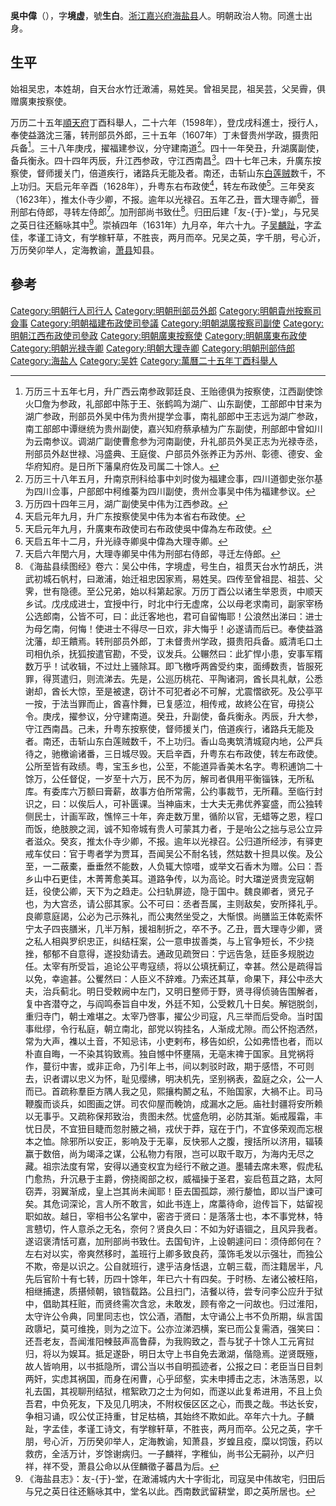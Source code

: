 '''吳中偉'''（{{bd|1563年||1631年||}}），字'''境虚'''，號'''生白'''。[[浙江|浙江]][[嘉兴府|嘉兴府]][[海盐县|海盐县]]人。明朝政治人物。同進士出身。

==生平==
始祖吴忠，本姓胡，自天台水竹迁澉浦，易姓吴。曾祖吴昆，祖吴芸，父吴霽，俱赠廣東按察使。

万历二十五年[[順天府|順天府]]丁酉科舉人，二十六年（1598年），登戊戌科進士，授行人，奉使益潞沈三藩，转刑部员外郎，三十五年（1607年）丁未督贵州学政，摄贵阳兵备<ref>万历三十五年七月，升广西云南参政郭廷良、王贻德俱为按察使，江西副使馀火□詹为参政，礼部郎中陈于王、张鹤鸣为湖广、山东副使，工部郎中甘来为湖广参政，刑部员外吴中伟为贵州提学佥事，南礼部郎中王志远为湖广参政，南工部郎中谭继统为贵州副使，嘉兴知府蔡承植为广东副使，刑部郎中曾如川为云南参议。调湖广副使曹愈参为河南副使，升礼部员外吴正志为光禄寺丞，刑部员外赵世禄、冯盛典、王庭俊、户部员外张养正为苏州、彰德、德安、金华府知府。是日所下藩臬府佐及司属二十馀人。</ref>。三十八年庚戌，擢福建参议，分守建南道<ref>万历三十八年五月，升南京刑科给事中刘时俊为福建佥事，四川道御史张尔基为四川佥事，户部郎中柯维蓁为四川副使，贵州佥事吴中伟为福建参议。</ref>。四十一年癸丑，升湖廣副使，备兵衡永。四十四年丙辰，升江西参政，守江西南昌<ref>万历四十四年三月，湖广副使吴中伟为江西参政。</ref>。四十七年己未，升廣东按察使，督师援关门，倍道疾行，诸路兵无能及者。南还，击斩山东[[白莲教|白莲贼]]数千，不上功归。天启元年辛酉（1628年），升粤东右布政使<ref>天启元年九月，升广东按察使吴中伟为本省右布政使。</ref>，转左布政使<ref>天启元年九月，升廣東布政使司右布政使吳中偉為左布政使。</ref>。三年癸亥（1623年），推太仆寺少卿，不报。逾年以光禄召。五年乙丑，晋大理寺卿<ref>天启五年十二月，升光祿寺卿吳中偉為大理寺卿。</ref>，晉刑部右侍郎，寻转左侍郎<ref>天启六年閏六月，大理寺卿吴中伟为刑部右侍郎，寻迁左侍郎。</ref>。加刑部尚书致仕<ref>《海盐县续图经》卷六：吴公中伟，字境虚，号生白，祖贯天台水竹胡氏，洪武初城石帆村，曰澉浦，始迁祖忠因家焉，易姓吴。四传至曾祖昆、祖芸、父霁，世有隐德。至公兄弟，始以科第起家。万历丁酉公以诸生举恩贡，中顺天乡试。戊戌成进士，宜授中行，时北中行无虚席，公以母老求南司，副家宰杨公选郎南，公皆不可，曰：此迁客地也，君可自留悔耶！公浪然出涕曰：进士为母乞南，何悔！使进士不得尽一日欢，非大悔乎！必遂请而后已。奉使益潞沈藩，却王饋焉。转刑部员外郎，丁未督贵州学政，摄贵阳兵备。威清毛口土司相仇杀，抚狐按遣官勘，不受，议发兵。公冁然曰：此犷悍小患，安事军糈数万乎！试收辑，不过灶上骚除耳。即飞檄呼两酋受约束，面缚数责，皆服死罪，得贳遣归，则流涕去。先是，公巡历桃花、平陶诸洞，酋长具礼献，公悉谢却，酋长大惊，至是被逮，窃计不可犯者必不可解，尤震慴欲死。及公亭平一按，于法当罪而止，酋喜忭舞，已复感泣，相传戒，故終公在官，毋挠公令。庚戌，擢参议，分守建南道。癸丑，升副使，备兵衡永。丙辰，升大参，守江西南昌。己未，升粤东按察使，督师援关门，倍道疾行，诸路兵无能及者。南还，击斩山东白莲贼数千，不上功归。香山岛夷筑清城窥内地，公严兵待之，驰檄谕诸番，三日城尽毁。天启辛酉，升粤东右布政使，转左布政使。公所至皆有政绩。粤，宝玉乡也，公至，不能道异香美木名字。粤积逋饷二十馀万，公任督促，一岁至十六万，民不为厉，解司者俱用平衡锱铢，无所私库。有委库六万额曰膏薪，故事方伯所常需，公约事裁节，无所藉。至临行封识之，曰：以俟后人，可补匮课。当神庙末，士大夫无弗优养宴盛，而公独转侧民士，计画军政，憔悴三十年，奔走数万里，循阶以官，无蜡等之恩，程口而饭，绝肢腴之润，诚不知帝城有贵人可蒙其力者，于是咍公之拙与忌公立异者滋众。癸亥，推太仆寺少卿，不报。逾年以光禄召。公归道所经涉，有驿吏戒车仗曰：官于粤者学为贾耳，吾闻吴公不耐名钱，然姑数十担具以俟。及公至，一二蔽橐，垂垂然不能数，人负辄大惊唶，或举文石香木为赠。公曰：吾乡山中石更佳，木菁菁愈美耳。道路争传，以为高论。时大璫逆贤贵宠寇朝廷，役使公卿，天下为之趋走。公扫轨屏迹，隐于国中。魏良卿者，贤兄子也，为大宫丞，请公邸其家。公不可曰：丞者吾属，主则敌矣，安所择礼乎。良卿意庭謁，公必为己示殊礼，而公夷然坐受之，大惭恨。尚膳监王体乾索怀宁太子四丧膳米，几半万斛，援祖制折之，卒不予。乙丑，晋大理寺少卿，贤之私人相與罗织忠正，纠结枉案，公一意申拔善类，与上官争短长，不少挠挫，郁郁不自意得，遂投劾请去。通政见疏贺曰：宁远告急，廷臣多规脱边任。太宰有所受旨，追论公平粤寇绩，将以公填抚蓟辽，幸甚。然公是疏得旨以免，幸逾甚。公矍然曰：人臣义不辞难。乃索还其草，命果下，拜公中丞大夫，治兵蓟北。明日受敕阙中左门，又明日整师于野，贤寻得侦骑告围解者，复中吝潜夺之，与阎鸣泰旨自中发，外廷不知，公受敕几十日矣。解铠脱剑，重归寺门，朝士难堪之。太宰乃啓事，擢公少司寇，凡三举而后受命。当时国事纰缪，令行私庭，朝立南北，部党以钩挂名，人渐成尤隙。而公怀抱洒然，常为大声，襍以土音，不知忌讳，小吏剌布，移告如织，公如弗悟也者，而以朴直自晦，一不染其钩致焉。独自憾中怀壅隔，无亳末禆于国家。且党祸将作，蔓衍中害，或非正命，乃引年上书，间以刺驳时政，期于感悟，不可则去，识者谓以忠义为怀，耻见缨绋，明决机先，坚别祸表，盈庭之众，公一人而已。首疏称羣臣方隅人我之见，熙攘构鬭之私，不贻国家，大禍不止。司马鞭腹而谈兵，如图画之饼。司农仰屋而輓饷，成漏水之巵。庙社封疆将安所赖以无事乎。又疏称保邦致治，贵图未然。忧盛危明，必防其渐。姤戒履霜，丰忧日昃，不宜狃目睫而忽肘腋之禍，戎伏于莽，寇在于门，不宜侈荣观而忘根本之恤。除邪所以安正，影响及于无辜，反快邪人之腹，搜括所以济用，辐辏赢于数倍，尚为竭泽之谋，公私物力有限，岂可以取千取万，为海内无尽之藏。祖宗法度有常，安得以通变权宜为经行不敝之道。墨辅去席未寒，假虎私门愈热，升沉悬于主爵，傍挠阁部之权，威福操于圣君，妄启苞苴之路，太阿窃弄，羽翼渐成，皇上岂其尚未闻耶！臣去国孤踪，濒行嫠恤，即以当尸谏可矣。其危词深论，言人所不敢言，如此书连上，席藁待命，迨传旨下，姑留视职如故。越日，宰相书公名掌中，密咨于贤曰：是落落士也，本不事党林，特言戆切，忤人意杀之无名，奈何？贤良久曰：不如为好语锢之，且风异我者。遂诏褒清恬可嘉，加刑部尚书致仕。去国旬许，上设朝遽问曰：须侍郎何在？左右对以实，帝爽然移时，盖班行上卿多致良药，藻饰毛发以示强壮，而独公不欺，帝是以识之。公自就班行，逮乎洁身恬退，立朝三载，而注籍居半，凡先后官阶十有七转，历四十馀年，年已六十有四矣。于时杨、左诸公被枉陷，相继捕逮，质揕倾朝，锒铛载路。公且扫门，洁餐以待，尝专问李公应升于狱中，倡助其枉赃，而贤终需次含忿，未敢发，顾有帝之一问故也。归过淮阳，太守许公令典，同里同志也，饮公酒，酒酣，太守诵公上书不负所期，纵言国政隳圮，莫可维挽，则为之泣下。公亦泣涕泗横，案已而公复需酒，强笑曰：还吾老友，吾闻淮阳朄鼓声高鲁薛，为我购致之，吾与犹子十馀人工元宵挝归，将以为娱耳。抵足遂卧，明日太守上书自免去澉湖，偕隐焉。逆贤既殛，故人皆响用，以书抵隐所，谓公当以书自明孤迹者，公报之曰：老臣当日目刺两奸，实虑其祸国，而身在闲曹，心乎邱壑，实未申搏击之志，沐浩荡恩，以礼去国，其视聊刑结狱，棺絮欧刀之士为何如，而遂以此复希进用，不且上负吾君，中负死友，下及见几明决，不附权佞区区之心，而畏之哉。书达长安，争相习诵，叹公仗正持重，甘足枯槁，其始终不欺如此。卒年六十九。子麟趾，字孟佳，孝谨工诗文，有学稼轩草，不胜丧，两月而卒。公兄之英，字千朋，号心沂，万历癸卯举人，定海教谕，知萧县，岁蝗且疫，糜以饲饿，药以救疠，全活万计，岁馀谢病归。一子麟祥，字稚仙，尚书公无嗣孙，以产归祥，祥不受，萧县公命以从侄麟徵子蕃昌为后。</ref>。归田后建「友-{于}-堂」，与兄吴之英日往还觞咏其中<ref>《海盐县志》：友-{于}-堂，在澉浦城内大十字街北，司寇吴中伟故宅，归田后与兄之英日往还觞咏其中，堂名以此。西南数武留耕堂，即之英所居也。</ref>。崇禎四年（1631年）九月卒，年六十九。子[[吴麟趾|吴麟趾]]，字孟佳，孝谨工诗文，有学稼轩草，不胜丧，两月而卒。兄吴之英，字千朋，号心沂，万历癸卯举人，定海教谕，[[萧县|萧县]]知县。

==參考==
{{reflist}}
{{萬曆二十六年戊戌科殿試金榜}}
{{DEFAULTSORT:Wu吴}}
[[Category:明朝行人司行人|Category:明朝行人司行人]]
[[Category:明朝刑部员外郎|Category:明朝刑部员外郎]]
[[Category:明朝貴州按察司僉事|Category:明朝貴州按察司僉事]]
[[Category:明朝福建布政使司參議|Category:明朝福建布政使司參議]]
[[Category:明朝湖廣按察司副使|Category:明朝湖廣按察司副使]]
[[Category:明朝江西布政使司參政|Category:明朝江西布政使司參政]]
[[Category:明朝廣東按察使|Category:明朝廣東按察使]]
[[Category:明朝廣東布政使|Category:明朝廣東布政使]]
[[Category:明朝光禄寺卿|Category:明朝光禄寺卿]]
[[Category:明朝大理寺卿|Category:明朝大理寺卿]]
[[Category:明朝刑部侍郎|Category:明朝刑部侍郎]]
[[Category:海盐人|Category:海盐人]]
[[Category:吴姓|Category:吴姓]]
[[Category:萬曆二十五年丁酉科舉人|Category:萬曆二十五年丁酉科舉人]]
